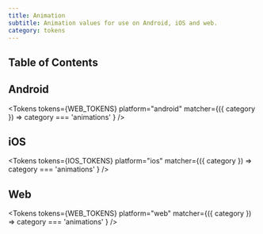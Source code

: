 ```yaml
---
title: Animation
subtitle: Animation values for use on Android, iOS and web.
category: tokens
---
```



## Table of Contents

## Android

<Tokens
  tokens={WEB_TOKENS}
  platform="android"
  matcher={({ category }) => category === 'animations' }
/>

## iOS

<Tokens
  tokens={IOS_TOKENS}
  platform="ios"
  matcher={({ category }) => category === 'animations' }
/>

## Web

<Tokens
  tokens={WEB_TOKENS}
  platform="web"
  matcher={({ category }) => category === 'animations' }
/>
